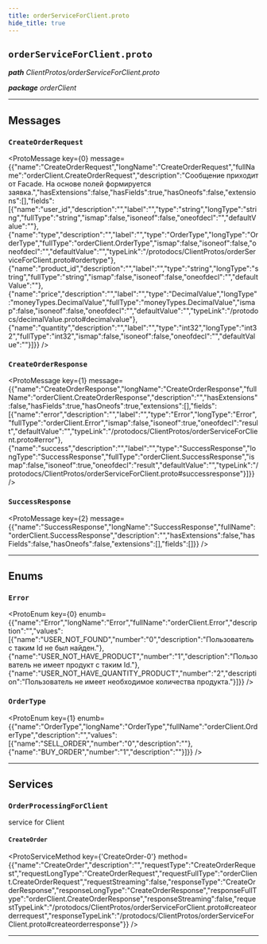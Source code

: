 ```yaml
---
title: orderServiceForClient.proto
hide_title: true
---
```



## `orderServiceForClient.proto`
_**path** ClientProtos/orderServiceForClient.proto_

_**package** orderClient_



---

## Messages


### `CreateOrderRequest`
<ProtoMessage key={0} message={{"name":"CreateOrderRequest","longName":"CreateOrderRequest","fullName":"orderClient.CreateOrderRequest","description":"Сообщение приходит от Facade. На основе полей формируется заявка.","hasExtensions":false,"hasFields":true,"hasOneofs":false,"extensions":[],"fields":[{"name":"user_id","description":"","label":"","type":"string","longType":"string","fullType":"string","ismap":false,"isoneof":false,"oneofdecl":"","defaultValue":""},{"name":"type","description":"","label":"","type":"OrderType","longType":"OrderType","fullType":"orderClient.OrderType","ismap":false,"isoneof":false,"oneofdecl":"","defaultValue":"","typeLink":"/protodocs/ClientProtos/orderServiceForClient.proto#ordertype"},{"name":"product_id","description":"","label":"","type":"string","longType":"string","fullType":"string","ismap":false,"isoneof":false,"oneofdecl":"","defaultValue":""},{"name":"price","description":"","label":"","type":"DecimalValue","longType":"moneyTypes.DecimalValue","fullType":"moneyTypes.DecimalValue","ismap":false,"isoneof":false,"oneofdecl":"","defaultValue":"","typeLink":"/protodocs/decimalValue.proto#decimalvalue"},{"name":"quantity","description":"","label":"","type":"int32","longType":"int32","fullType":"int32","ismap":false,"isoneof":false,"oneofdecl":"","defaultValue":""}]}} />


### `CreateOrderResponse`
<ProtoMessage key={1} message={{"name":"CreateOrderResponse","longName":"CreateOrderResponse","fullName":"orderClient.CreateOrderResponse","description":"","hasExtensions":false,"hasFields":true,"hasOneofs":true,"extensions":[],"fields":[{"name":"error","description":"","label":"","type":"Error","longType":"Error","fullType":"orderClient.Error","ismap":false,"isoneof":true,"oneofdecl":"result","defaultValue":"","typeLink":"/protodocs/ClientProtos/orderServiceForClient.proto#error"},{"name":"success","description":"","label":"","type":"SuccessResponse","longType":"SuccessResponse","fullType":"orderClient.SuccessResponse","ismap":false,"isoneof":true,"oneofdecl":"result","defaultValue":"","typeLink":"/protodocs/ClientProtos/orderServiceForClient.proto#successresponse"}]}} />


### `SuccessResponse`
<ProtoMessage key={2} message={{"name":"SuccessResponse","longName":"SuccessResponse","fullName":"orderClient.SuccessResponse","description":"","hasExtensions":false,"hasFields":false,"hasOneofs":false,"extensions":[],"fields":[]}} />

---
## Enums


### `Error`
<ProtoEnum key={0} enumb={{"name":"Error","longName":"Error","fullName":"orderClient.Error","description":"","values":[{"name":"USER_NOT_FOUND","number":"0","description":"Пользователь с таким Id не был найден."},{"name":"USER_NOT_HAVE_PRODUCT","number":"1","description":"Пользователь не имеет продукт с таким Id."},{"name":"USER_NOT_HAVE_QUANTITY_PRODUCT","number":"2","description":"Пользователь не имеет необходимое количества продукта."}]}} />


### `OrderType`
<ProtoEnum key={1} enumb={{"name":"OrderType","longName":"OrderType","fullName":"orderClient.OrderType","description":"","values":[{"name":"SELL_ORDER","number":"0","description":""},{"name":"BUY_ORDER","number":"1","description":""}]}} />

---
## Services


### `OrderProcessingForClient`

service for Client


#### `CreateOrder`
<ProtoServiceMethod key={'CreateOrder-0'} method={{"name":"CreateOrder","description":"","requestType":"CreateOrderRequest","requestLongType":"CreateOrderRequest","requestFullType":"orderClient.CreateOrderRequest","requestStreaming":false,"responseType":"CreateOrderResponse","responseLongType":"CreateOrderResponse","responseFullType":"orderClient.CreateOrderResponse","responseStreaming":false,"requestTypeLink":"/protodocs/ClientProtos/orderServiceForClient.proto#createorderrequest","responseTypeLink":"/protodocs/ClientProtos/orderServiceForClient.proto#createorderresponse"}} />


---


  
